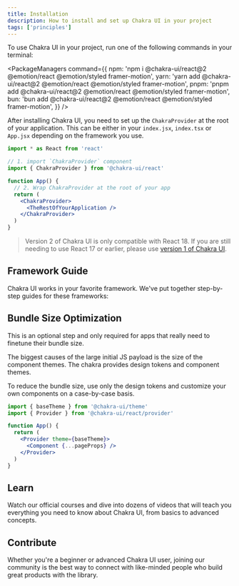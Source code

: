 ```yaml
---
title: Installation
description: How to install and set up Chakra UI in your project
tags: ['principles']
---
```


To use Chakra UI in your project, run one of the following commands in your
terminal:

<PackageManagers
  command={{
    npm: 'npm i @chakra-ui/react@2 @emotion/react @emotion/styled framer-motion',
    yarn: 'yarn add @chakra-ui/react@2 @emotion/react @emotion/styled framer-motion',
    pnpm: 'pnpm add @chakra-ui/react@2 @emotion/react @emotion/styled framer-motion',
    bun: 'bun add @chakra-ui/react@2 @emotion/react @emotion/styled framer-motion',
  }}
/>

After installing Chakra UI, you need to set up the `ChakraProvider` at the root
of your application. This can be either in your `index.jsx`, `index.tsx` or
`App.jsx` depending on the framework you use.

```jsx live=false
import * as React from 'react'

// 1. import `ChakraProvider` component
import { ChakraProvider } from '@chakra-ui/react'

function App() {
  // 2. Wrap ChakraProvider at the root of your app
  return (
    <ChakraProvider>
      <TheRestOfYourApplication />
    </ChakraProvider>
  )
}
```

> Version 2 of Chakra UI is only compatible with React 18. If you are still
> needing to use React 17 or earlier, please use
> [version 1 of Chakra UI](https://v1.chakra-ui.com/guides/first-steps).

## Framework Guide

Chakra UI works in your favorite framework. We've put together step-by-step
guides for these frameworks:

<FrameworkLinks />

## Bundle Size Optimization

This is an optional step and only required for apps that really need to finetune
their bundle size.

The biggest causes of the large initial JS payload is the size of the component
themes. The chakra provides design tokens and component themes.

To reduce the bundle size, use only the design tokens and customize your own
components on a case-by-case basis.

```jsx live=false
import { baseTheme } from '@chakra-ui/theme'
import { Provider } from '@chakra-ui/react/provider'

function App() {
  return (
    <Provider theme={baseTheme}>
      <Component {...pageProps} />
    </Provider>
  )
}
```

## Learn

Watch our official courses and dive into dozens of videos that will teach you
everything you need to know about Chakra UI, from basics to advanced concepts.

<FeaturesCourses />

## Contribute

Whether you're a beginner or advanced Chakra UI user, joining our community is
the best way to connect with like-minded people who build great products with
the library.

<JoinCommunityCards />
